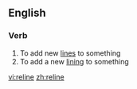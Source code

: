 ==English==

===Verb===
{{en-verb|relin|ing}}

# To add new [[line]]s to something
# To add a new [[lining]] to something

[[vi:reline]]
[[zh:reline]]